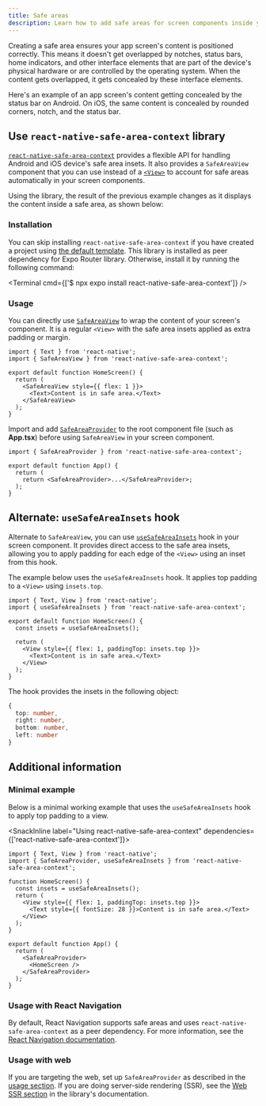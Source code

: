 ```yaml
---
title: Safe areas
description: Learn how to add safe areas for screen components inside your Expo project.
---
```



Creating a safe area ensures your app screen's content is positioned correctly. This means it doesn't get overlapped by notches, status bars, home indicators, and other interface elements that are part of the device's physical hardware or are controlled by the operating system. When the content gets overlapped, it gets concealed by these interface elements.

Here's an example of an app screen's content getting concealed by the status bar on Android. On iOS, the same content is concealed by rounded corners, notch, and the status bar.

<ContentSpotlight
  alt="Without defining a safe area, the content can be obscured by the device's interface elements."
  src="/static/images/safe-area/without-safe-area.png"
  className="max-w-[480px]"
/>

## Use `react-native-safe-area-context` library

[`react-native-safe-area-context`](https://github.com/AppAndFlow/react-native-safe-area-context) provides a flexible API for handling Android and iOS device's safe area insets. It also provides a `SafeAreaView` component that you can use instead of a [`<View>`](https://reactnative.dev/docs/view) to account for safe areas automatically in your screen components.

Using the library, the result of the previous example changes as it displays the content inside a safe area, as shown below:

<ContentSpotlight
  alt="On using react-native-safe-area-context, the content is positioned within the safe area."
  src="/static/images/safe-area/with-safe-area.png"
  className="max-w-[480px]"
/>

### Installation

You can skip installing `react-native-safe-area-context` if you have created a project using [the default template](/get-started/create-a-project/). This library is installed as peer dependency for Expo Router library. Otherwise, install it by running the following command:

<Terminal cmd={['$ npx expo install react-native-safe-area-context']} />

### Usage

You can directly use [`SafeAreaView`](https://appandflow.github.io/react-native-safe-area-context/api/safe-area-view) to wrap the content of your screen's component. It is a regular `<View>` with the safe area insets applied as extra padding or margin.

```tsx app/index.tsx
import { Text } from 'react-native';
import { SafeAreaView } from 'react-native-safe-area-context';

export default function HomeScreen() {
  return (
    <SafeAreaView style={{ flex: 1 }}>
      <Text>Content is in safe area.</Text>
    </SafeAreaView>
  );
}
```

<Collapsible summary="Using a different Expo template and don't have Expo Router installed?">

Import and add [`SafeAreaProvider`](https://appandflow.github.io/react-native-safe-area-context/api/safe-area-provider) to the root component file (such as **App.tsx**) before using `SafeAreaView` in your screen component.

```tsx App.tsx
import { SafeAreaProvider } from 'react-native-safe-area-context';

export default function App() {
  return (
    return <SafeAreaProvider>...</SafeAreaProvider>;
  );
}
```

</Collapsible>

## Alternate: `useSafeAreaInsets` hook

Alternate to `SafeAreaView`, you can use [`useSafeAreaInsets`](https://appandflow.github.io/react-native-safe-area-context/api/use-safe-area-insets) hook in your screen component. It provides direct access to the safe area insets, allowing you to apply padding for each edge of the `<View>` using an inset from this hook.

The example below uses the `useSafeAreaInsets` hook. It applies top padding to a `<View>` using `insets.top`.

```tsx app/index.tsx
import { Text, View } from 'react-native';
import { useSafeAreaInsets } from 'react-native-safe-area-context';

export default function HomeScreen() {
  const insets = useSafeAreaInsets();

  return (
    <View style={{ flex: 1, paddingTop: insets.top }}>
      <Text>Content is in safe area.</Text>
    </View>
  );
}
```

The hook provides the insets in the following object:

```ts
{
  top: number,
  right: number,
  bottom: number,
  left: number
}
```

## Additional information

### Minimal example

Below is a minimal working example that uses the `useSafeAreaInsets` hook to apply top padding to a view.

<SnackInline label="Using react-native-safe-area-context" dependencies={['react-native-safe-area-context']}>

```tsx collapseHeight=320
import { Text, View } from 'react-native';
import { SafeAreaProvider, useSafeAreaInsets } from 'react-native-safe-area-context';

function HomeScreen() {
  const insets = useSafeAreaInsets();
  return (
    <View style={{ flex: 1, paddingTop: insets.top }}>
      <Text style={{ fontSize: 28 }}>Content is in safe area.</Text>
    </View>
  );
}

export default function App() {
  return (
    <SafeAreaProvider>
      <HomeScreen />
    </SafeAreaProvider>
  );
}
```

</SnackInline>

### Usage with React Navigation

By default, React Navigation supports safe areas and uses `react-native-safe-area-context` as a peer dependency. For more information, see the [React Navigation documentation](https://reactnavigation.org/docs/handling-safe-area/).

### Usage with web

If you are targeting the web, set up `SafeAreaProvider` as described in the [usage section](#usage). If you are doing server-side rendering (SSR), see the [Web SSR section](https://appandflow.github.io/react-native-safe-area-context/optimizations#web-ssr) in the library's documentation.
